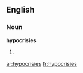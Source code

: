 ==English==

===Noun===
'''hypocrisies'''

# {{plural of|[[hypocrisy]]}}

[[ar:hypocrisies]]
[[fr:hypocrisies]]
